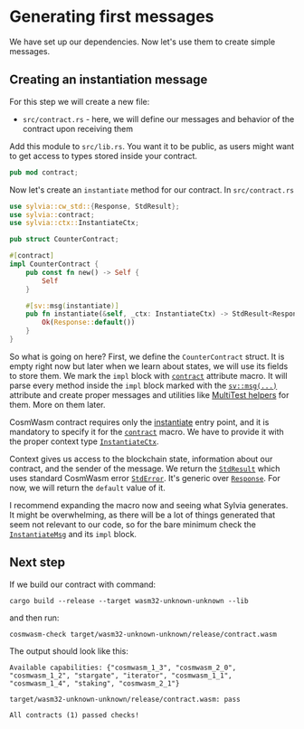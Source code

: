 # Generating first messages

We have set up our dependencies. Now let's use them to create simple messages.

## Creating an instantiation message

For this step we will create a new file:

- `src/contract.rs` - here, we will define our messages and behavior of the contract upon receiving
  them

Add this module to `src/lib.rs`. You want it to be public, as users might want to get access to
types stored inside your contract.

```rust copy filename="src/lib.rs"
pub mod contract;
```

Now let's create an `instantiate` method for our contract. In `src/contract.rs`

```rust copy filename="src/contract.rs" template="sylvia/empty"
use sylvia::cw_std::{Response, StdResult};
use sylvia::contract;
use sylvia::ctx::InstantiateCtx;

pub struct CounterContract;

#[contract]
impl CounterContract {
    pub const fn new() -> Self {
        Self
    }

    #[sv::msg(instantiate)]
    pub fn instantiate(&self, _ctx: InstantiateCtx) -> StdResult<Response> {
        Ok(Response::default())
    }
}
```

So what is going on here? First, we define the `CounterContract` struct. It is empty right now but
later when we learn about states, we will use its fields to store them. We mark the `impl` block
with [`contract`](../../sylvia/macros/contract) attribute macro. It will parse every method inside
the `impl` block marked with the [`sv::msg(...)`](../../sylvia/macros/attributes/msg) attribute and
create proper messages and utilities like
[MultiTest helpers](../../sylvia/macros/generated-types/multitest) for them. More on them later.

CosmWasm contract requires only the [instantiate](../../core/entrypoints/instantiate) entry point,
and it is mandatory to specify it for the [`contract`](../../sylvia/macros/contract) macro. We have
to provide it with the proper context type
[`InstantiateCtx`](https://docs.rs/sylvia/latest/sylvia/ctx/struct.InstantiateCtx.html).

Context gives us access to the blockchain state, information about our contract, and the sender of
the message. We return the
[`StdResult`](https://docs.rs/cosmwasm-std/latest/cosmwasm_std/type.StdResult.html) which uses
standard CosmWasm error
[`StdError`](https://docs.rs/cosmwasm-std/latest/cosmwasm_std/enum.StdError.html). It's generic over
[`Response`](https://docs.rs/cosmwasm-std/latest/cosmwasm_std/struct.Response.html). For now, we
will return the `default` value of it.

I recommend expanding the macro now and seeing what Sylvia generates. It might be overwhelming, as
there will be a lot of things generated that seem not relevant to our code, so for the bare minimum
check the [`InstantiateMsg`](../../sylvia/macros/generated-types/message-types#contract-messages)
and its `impl` block.

## Next step

If we build our contract with command:

```shell copy filename="TERMINAL"
cargo build --release --target wasm32-unknown-unknown --lib
```

and then run:

```shell copy filename="TERMINAL"
cosmwasm-check target/wasm32-unknown-unknown/release/contract.wasm
```

The output should look like this:

```shell filename="TERMINAL"
Available capabilities: {"cosmwasm_1_3", "cosmwasm_2_0", "cosmwasm_1_2", "stargate", "iterator", "cosmwasm_1_1", "cosmwasm_1_4", "staking", "cosmwasm_2_1"}

target/wasm32-unknown-unknown/release/contract.wasm: pass

All contracts (1) passed checks!
```
